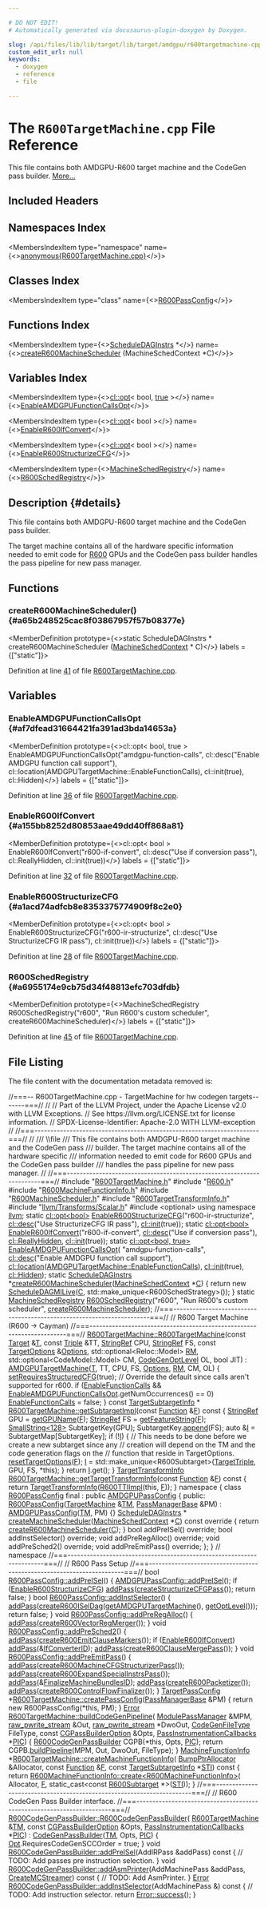 ```yaml
---

# DO NOT EDIT!
# Automatically generated via docusaurus-plugin-doxygen by Doxygen.

slug: /api/files/lib/lib/target/lib/target/amdgpu/r600targetmachine-cpp
custom_edit_url: null
keywords:
  - doxygen
  - reference
  - file

---
```





# The `R600TargetMachine.cpp` File Reference

<DoxygenPage pluginConfig={pluginConfig}>

This file contains both AMDGPU-R600 target machine and the CodeGen pass builder. <a href="#details">More...</a>

## Included Headers

<IncludesList>
<IncludesListItem
  filePath="R600TargetMachine.h"
  permalink="/docs/api/files/lib/lib/target/lib/target/amdgpu/r600targetmachine-h"
  isLocal="true" />
<IncludesListItem
  filePath="R600.h"
  permalink="/docs/api/files/lib/lib/target/lib/target/amdgpu/r600-h"
  isLocal="true" />
<IncludesListItem
  filePath="R600MachineFunctionInfo.h"
  permalink="/docs/api/files/lib/lib/target/lib/target/amdgpu/r600machinefunctioninfo-h"
  isLocal="true" />
<IncludesListItem
  filePath="R600MachineScheduler.h"
  permalink="/docs/api/files/lib/lib/target/lib/target/amdgpu/r600machinescheduler-h"
  isLocal="true" />
<IncludesListItem
  filePath="R600TargetTransformInfo.h"
  permalink="/docs/api/files/lib/lib/target/lib/target/amdgpu/r600targettransforminfo-h"
  isLocal="true" />
<IncludesListItem
  filePath="llvm/Transforms/Scalar.h"
  permalink="/docs/api/files/include/include/llvm/include/llvm/transforms/scalar-h"
  isLocal="true" />
<IncludesListItem
  filePath="optional"
  permalink=""
  isLocal="false" />
</IncludesList>

## Namespaces Index

<MembersIndex>

<MembersIndexItem
  type="namespace"
  name={<><a href="/docs/api/namespaces/anonymous-r600targetmachine-cpp-">anonymous&#123;R600TargetMachine.cpp&#125;</a></>}>
</MembersIndexItem>

</MembersIndex>

## Classes Index

<MembersIndex>

<MembersIndexItem
  type="class"
  name={<><a href="/docs/api/classes/anonymous-namespace-r600targetmachine-cpp-/r600passconfig">R600PassConfig</a></>}>
</MembersIndexItem>

</MembersIndex>

## Functions Index

<MembersIndex>

<MembersIndexItem
  type={<><a href="/docs/api/classes/llvm/scheduledaginstrs">ScheduleDAGInstrs</a> &#42;</>}
  name={<><a href="#a65b248525cac8f03867957f57b08377e">createR600MachineScheduler</a> (MachineSchedContext &#42;C)</>}>
</MembersIndexItem>

</MembersIndex>

## Variables Index

<MembersIndex>

<MembersIndexItem
  type={<><a href="/docs/api/classes/llvm/cl/opt">cl::opt</a>&lt; bool, <a href="/docs/api/files/lib/lib/analysis/basicaliasanalysis-cpp/#af6d5cafbdfc5313e65d990120021a3ec">true</a> &gt;</>}
  name={<><a href="#af7dfead31664421fa391ad3bda14653a">EnableAMDGPUFunctionCallsOpt</a></>}>
</MembersIndexItem>

<MembersIndexItem
  type={<><a href="/docs/api/classes/llvm/cl/opt">cl::opt</a>&lt; bool &gt;</>}
  name={<><a href="#a155bb8252d80853aae49dd40ff868a81">EnableR600IfConvert</a></>}>
</MembersIndexItem>

<MembersIndexItem
  type={<><a href="/docs/api/classes/llvm/cl/opt">cl::opt</a>&lt; bool &gt;</>}
  name={<><a href="#a1acd74adfcb8e8353375774909f8c2e0">EnableR600StructurizeCFG</a></>}>
</MembersIndexItem>

<MembersIndexItem
  type={<><a href="/docs/api/classes/llvm/machineschedregistry">MachineSchedRegistry</a></>}
  name={<><a href="#a6955174e9cb75d34f48813efc703dfdb">R600SchedRegistry</a></>}>
</MembersIndexItem>

</MembersIndex>

## Description {#details}

This file contains both AMDGPU-R600 target machine and the CodeGen pass builder.

The target machine contains all of the hardware specific information needed to emit code for <a href="/docs/api/namespaces/llvm/r600">R600</a> GPUs and the CodeGen pass builder handles the pass pipeline for new pass manager.

<SectionDefinition>

## Functions

### createR600MachineScheduler() {#a65b248525cac8f03867957f57b08377e}

<MemberDefinition
  prototype={<>static ScheduleDAGInstrs &#42; createR600MachineScheduler (<a href="/docs/api/structs/llvm/machineschedcontext">MachineSchedContext</a> &#42; C)</>}
  labels = {["static"]}>

Definition at line <a href="#l00041">41</a> of file <a href="/docs/api/files/lib/lib/target/lib/target/amdgpu/r600targetmachine-cpp">R600TargetMachine.cpp</a>.
</MemberDefinition>

</SectionDefinition>

<SectionDefinition>

## Variables

### EnableAMDGPUFunctionCallsOpt {#af7dfead31664421fa391ad3bda14653a}

<MemberDefinition
  prototype={<>cl::opt&lt; bool, true &gt; EnableAMDGPUFunctionCallsOpt(&quot;amdgpu-function-calls&quot;, cl::desc(&quot;Enable AMDGPU function call support&quot;), cl::location(AMDGPUTargetMachine::EnableFunctionCalls), cl::init(true), cl::Hidden)</>}
  labels = {["static"]}>

Definition at line <a href="#l00036">36</a> of file <a href="/docs/api/files/lib/lib/target/lib/target/amdgpu/r600targetmachine-cpp">R600TargetMachine.cpp</a>.
</MemberDefinition>

### EnableR600IfConvert {#a155bb8252d80853aae49dd40ff868a81}

<MemberDefinition
  prototype={<>cl::opt&lt; bool &gt; EnableR600IfConvert(&quot;r600-if-convert&quot;, cl::desc(&quot;Use if conversion pass&quot;), cl::ReallyHidden, cl::init(true))</>}
  labels = {["static"]}>

Definition at line <a href="#l00032">32</a> of file <a href="/docs/api/files/lib/lib/target/lib/target/amdgpu/r600targetmachine-cpp">R600TargetMachine.cpp</a>.
</MemberDefinition>

### EnableR600StructurizeCFG {#a1acd74adfcb8e8353375774909f8c2e0}

<MemberDefinition
  prototype={<>cl::opt&lt; bool &gt; EnableR600StructurizeCFG(&quot;r600-ir-structurize&quot;, cl::desc(&quot;Use StructurizeCFG IR pass&quot;), cl::init(true))</>}
  labels = {["static"]}>

Definition at line <a href="#l00028">28</a> of file <a href="/docs/api/files/lib/lib/target/lib/target/amdgpu/r600targetmachine-cpp">R600TargetMachine.cpp</a>.
</MemberDefinition>

### R600SchedRegistry {#a6955174e9cb75d34f48813efc703dfdb}

<MemberDefinition
  prototype={<>MachineSchedRegistry R600SchedRegistry(&quot;r600&quot;, &quot;Run R600&#39;s custom scheduler&quot;, createR600MachineScheduler)</>}
  labels = {["static"]}>

Definition at line <a href="#l00045">45</a> of file <a href="/docs/api/files/lib/lib/target/lib/target/amdgpu/r600targetmachine-cpp">R600TargetMachine.cpp</a>.
</MemberDefinition>

</SectionDefinition>

## File Listing

The file content with the documentation metadata removed is:

<ProgramListing>

<Link id="l00001" /><CodeLine lineNumber="1"><span class="doxyHighlightComment">//===-- R600TargetMachine.cpp - TargetMachine for hw codegen targets-------===//</span></CodeLine>
<Link id="l00002" /><CodeLine lineNumber="2"><span class="doxyHighlightComment">//</span></CodeLine>
<Link id="l00003" /><CodeLine lineNumber="3"><span class="doxyHighlightComment">// Part of the LLVM Project, under the Apache License v2.0 with LLVM Exceptions.</span></CodeLine>
<Link id="l00004" /><CodeLine lineNumber="4"><span class="doxyHighlightComment">// See https://llvm.org/LICENSE.txt for license information.</span></CodeLine>
<Link id="l00005" /><CodeLine lineNumber="5"><span class="doxyHighlightComment">// SPDX-License-Identifier: Apache-2.0 WITH LLVM-exception</span></CodeLine>
<Link id="l00006" /><CodeLine lineNumber="6"><span class="doxyHighlightComment">//</span></CodeLine>
<Link id="l00007" /><CodeLine lineNumber="7"><span class="doxyHighlightComment">//===----------------------------------------------------------------------===//</span></CodeLine>
<Link id="l00008" /><CodeLine lineNumber="8"><span class="doxyHighlightComment">//</span></CodeLine>
<Link id="l00009" /><CodeLine lineNumber="9"><span class="doxyHighlightComment">/// \\file</span></CodeLine>
<Link id="l00010" /><CodeLine lineNumber="10"><span class="doxyHighlightComment">/// This file contains both AMDGPU-R600 target machine and the CodeGen pass</span></CodeLine>
<Link id="l00011" /><CodeLine lineNumber="11"><span class="doxyHighlightComment">/// builder. The target machine contains all of the hardware specific</span></CodeLine>
<Link id="l00012" /><CodeLine lineNumber="12"><span class="doxyHighlightComment">/// information needed to emit code for R600 GPUs and the CodeGen pass builder</span></CodeLine>
<Link id="l00013" /><CodeLine lineNumber="13"><span class="doxyHighlightComment">/// handles the pass pipeline for new pass manager.</span></CodeLine>
<Link id="l00014" /><CodeLine lineNumber="14"><span class="doxyHighlightComment">//</span></CodeLine>
<Link id="l00015" /><CodeLine lineNumber="15"><span class="doxyHighlightComment">//===----------------------------------------------------------------------===//</span></CodeLine>
<Link id="l00016" /><CodeLine lineNumber="16"></CodeLine>
<Link id="l00017" /><CodeLine lineNumber="17"><span class="doxyHighlightPreprocessor">#include &quot;<a href="/docs/api/files/lib/lib/target/lib/target/amdgpu/r600targetmachine-h">R600TargetMachine.h</a>&quot;</span></CodeLine>
<Link id="l00018" /><CodeLine lineNumber="18"><span class="doxyHighlightPreprocessor">#include &quot;<a href="/docs/api/files/lib/lib/target/lib/target/amdgpu/r600-h">R600.h</a>&quot;</span></CodeLine>
<Link id="l00019" /><CodeLine lineNumber="19"><span class="doxyHighlightPreprocessor">#include &quot;<a href="/docs/api/files/lib/lib/target/lib/target/amdgpu/r600machinefunctioninfo-h">R600MachineFunctionInfo.h</a>&quot;</span></CodeLine>
<Link id="l00020" /><CodeLine lineNumber="20"><span class="doxyHighlightPreprocessor">#include &quot;<a href="/docs/api/files/lib/lib/target/lib/target/amdgpu/r600machinescheduler-h">R600MachineScheduler.h</a>&quot;</span></CodeLine>
<Link id="l00021" /><CodeLine lineNumber="21"><span class="doxyHighlightPreprocessor">#include &quot;<a href="/docs/api/files/lib/lib/target/lib/target/amdgpu/r600targettransforminfo-h">R600TargetTransformInfo.h</a>&quot;</span></CodeLine>
<Link id="l00022" /><CodeLine lineNumber="22"><span class="doxyHighlightPreprocessor">#include &quot;<a href="/docs/api/files/include/include/llvm/include/llvm/transforms/scalar-h">llvm/Transforms/Scalar.h</a>&quot;</span></CodeLine>
<Link id="l00023" /><CodeLine lineNumber="23"><span class="doxyHighlightPreprocessor">#include &lt;optional&gt;</span></CodeLine>
<Link id="l00024" /><CodeLine lineNumber="24"></CodeLine>
<Link id="l00025" /><CodeLine lineNumber="25"><span class="doxyHighlightKeyword">using namespace </span><span class="doxyHighlight"><a href="/docs/api/namespaces/llvm">llvm</a>;</span></CodeLine>
<Link id="l00026" /><CodeLine lineNumber="26"></CodeLine>
<Link id="l00027" /><CodeLine lineNumber="27"><span class="doxyHighlightKeyword">static</span><span class="doxyHighlight"> <a href="/docs/api/classes/llvm/cl/opt">cl::opt&lt;bool&gt;</a></span></CodeLine>
<Link id="l00028" /><CodeLine lineNumber="28" lineLink="#a1acd74adfcb8e8353375774909f8c2e0"><span class="doxyHighlight">    <a href="#a1acd74adfcb8e8353375774909f8c2e0">EnableR600StructurizeCFG</a>(</span><span class="doxyHighlightStringLiteral">&quot;r600-ir-structurize&quot;</span><span class="doxyHighlight">,</span></CodeLine>
<Link id="l00029" /><CodeLine lineNumber="29"><span class="doxyHighlight">                             <a href="/docs/api/structs/llvm/cl/desc">cl::desc</a>(</span><span class="doxyHighlightStringLiteral">&quot;Use StructurizeCFG IR pass&quot;</span><span class="doxyHighlight">),</span></CodeLine>
<Link id="l00030" /><CodeLine lineNumber="30"><span class="doxyHighlight">                             <a href="/docs/api/namespaces/llvm/cl/#ac12e6a8f3a1b511f0dee2ed6de0ae806">cl::init</a>(</span><span class="doxyHighlightKeyword">true</span><span class="doxyHighlight">));</span></CodeLine>
<Link id="l00031" /><CodeLine lineNumber="31"></CodeLine>
<Link id="l00032" /><CodeLine lineNumber="32" lineLink="#a155bb8252d80853aae49dd40ff868a81"><span class="doxyHighlightKeyword">static</span><span class="doxyHighlight"> <a href="/docs/api/classes/llvm/cl/opt">cl::opt&lt;bool&gt;</a> <a href="#a155bb8252d80853aae49dd40ff868a81">EnableR600IfConvert</a>(</span><span class="doxyHighlightStringLiteral">&quot;r600-if-convert&quot;</span><span class="doxyHighlight">,</span></CodeLine>
<Link id="l00033" /><CodeLine lineNumber="33"><span class="doxyHighlight">                                         <a href="/docs/api/structs/llvm/cl/desc">cl::desc</a>(</span><span class="doxyHighlightStringLiteral">&quot;Use if conversion pass&quot;</span><span class="doxyHighlight">),</span></CodeLine>
<Link id="l00034" /><CodeLine lineNumber="34"><span class="doxyHighlight">                                         <a href="/docs/api/namespaces/llvm/cl/#a68075925a54790e71ca790e1d4f21a40ab81f279502bb9ca74e6629cfb62844be">cl::ReallyHidden</a>, <a href="/docs/api/namespaces/llvm/cl/#ac12e6a8f3a1b511f0dee2ed6de0ae806">cl::init</a>(</span><span class="doxyHighlightKeyword">true</span><span class="doxyHighlight">));</span></CodeLine>
<Link id="l00035" /><CodeLine lineNumber="35"></CodeLine>
<Link id="l00036" /><CodeLine lineNumber="36" lineLink="#af7dfead31664421fa391ad3bda14653a"><span class="doxyHighlightKeyword">static</span><span class="doxyHighlight"> <a href="/docs/api/classes/llvm/cl/opt">cl::opt&lt;bool, true&gt;</a> <a href="#af7dfead31664421fa391ad3bda14653a">EnableAMDGPUFunctionCallsOpt</a>(</span></CodeLine>
<Link id="l00037" /><CodeLine lineNumber="37"><span class="doxyHighlight">    </span><span class="doxyHighlightStringLiteral">&quot;amdgpu-function-calls&quot;</span><span class="doxyHighlight">, <a href="/docs/api/structs/llvm/cl/desc">cl::desc</a>(</span><span class="doxyHighlightStringLiteral">&quot;Enable AMDGPU function call support&quot;</span><span class="doxyHighlight">),</span></CodeLine>
<Link id="l00038" /><CodeLine lineNumber="38"><span class="doxyHighlight">    <a href="/docs/api/namespaces/llvm/cl/#ad4de522646a65d987250e3aba9c55931">cl::location</a>(<a href="/docs/api/classes/llvm/amdgputargetmachine/#a565e1e39cf9c58f36657ea28fa69f23b">AMDGPUTargetMachine::EnableFunctionCalls</a>), <a href="/docs/api/namespaces/llvm/cl/#ac12e6a8f3a1b511f0dee2ed6de0ae806">cl::init</a>(</span><span class="doxyHighlightKeyword">true</span><span class="doxyHighlight">),</span></CodeLine>
<Link id="l00039" /><CodeLine lineNumber="39"><span class="doxyHighlight">    <a href="/docs/api/namespaces/llvm/cl/#a68075925a54790e71ca790e1d4f21a40a263ac008d8d31f13ce460395fc4cf7e6">cl::Hidden</a>);</span></CodeLine>
<Link id="l00040" /><CodeLine lineNumber="40"></CodeLine>
<Link id="l00041" /><CodeLine lineNumber="41" lineLink="#a65b248525cac8f03867957f57b08377e"><span class="doxyHighlightKeyword">static</span><span class="doxyHighlight"> <a href="/docs/api/classes/llvm/scheduledaginstrs">ScheduleDAGInstrs</a> &#42;<a href="#a65b248525cac8f03867957f57b08377e">createR600MachineScheduler</a>(<a href="/docs/api/structs/llvm/machineschedcontext">MachineSchedContext</a> &#42;<a href="/docs/api/namespaces/llvm/callingconv/#ac6aa1387c4375260e2468eb5a77fdb4cafd841a49aec1539bc88abc8ff9e170fb">C</a>) &#123;</span></CodeLine>
<Link id="l00042" /><CodeLine lineNumber="42"><span class="doxyHighlight">  </span><span class="doxyHighlightKeywordFlow">return</span><span class="doxyHighlight"> </span><span class="doxyHighlightKeyword">new</span><span class="doxyHighlight"> <a href="/docs/api/classes/llvm/scheduledagmilive">ScheduleDAGMILive</a>(<a href="/docs/api/namespaces/llvm/callingconv/#ac6aa1387c4375260e2468eb5a77fdb4cafd841a49aec1539bc88abc8ff9e170fb">C</a>, std::make&#95;unique&lt;R600SchedStrategy&gt;());</span></CodeLine>
<Link id="l00043" /><CodeLine lineNumber="43"><span class="doxyHighlight">&#125;</span></CodeLine>
<Link id="l00044" /><CodeLine lineNumber="44"></CodeLine>
<Link id="l00045" /><CodeLine lineNumber="45" lineLink="#a6955174e9cb75d34f48813efc703dfdb"><span class="doxyHighlightKeyword">static</span><span class="doxyHighlight"> <a href="/docs/api/classes/llvm/machineschedregistry">MachineSchedRegistry</a> <a href="#a6955174e9cb75d34f48813efc703dfdb">R600SchedRegistry</a>(</span><span class="doxyHighlightStringLiteral">&quot;r600&quot;</span><span class="doxyHighlight">,</span></CodeLine>
<Link id="l00046" /><CodeLine lineNumber="46"><span class="doxyHighlight">                                              </span><span class="doxyHighlightStringLiteral">&quot;Run R600&#39;s custom scheduler&quot;</span><span class="doxyHighlight">,</span></CodeLine>
<Link id="l00047" /><CodeLine lineNumber="47"><span class="doxyHighlight">                                              <a href="#a65b248525cac8f03867957f57b08377e">createR600MachineScheduler</a>);</span></CodeLine>
<Link id="l00048" /><CodeLine lineNumber="48"></CodeLine>
<Link id="l00049" /><CodeLine lineNumber="49"><span class="doxyHighlightComment">//===----------------------------------------------------------------------===//</span></CodeLine>
<Link id="l00050" /><CodeLine lineNumber="50"><span class="doxyHighlightComment">// R600 Target Machine (R600 -&gt; Cayman)</span></CodeLine>
<Link id="l00051" /><CodeLine lineNumber="51"><span class="doxyHighlightComment">//===----------------------------------------------------------------------===//</span></CodeLine>
<Link id="l00052" /><CodeLine lineNumber="52"></CodeLine>
<Link id="l00053" /><CodeLine lineNumber="53" lineLink="/docs/api/classes/llvm/r600targetmachine/#a134b54c06f992d6e8cea8ac98f8d2be8"><span class="doxyHighlight"><a href="/docs/api/classes/llvm/r600targetmachine/#a134b54c06f992d6e8cea8ac98f8d2be8">R600TargetMachine::R600TargetMachine</a>(</span><span class="doxyHighlightKeyword">const</span><span class="doxyHighlight"> <a href="/docs/api/classes/llvm/target">Target</a> &amp;<a href="/docs/api/files/lib/lib/target/lib/target/mips/mips16isellowering-cpp/#a0acb682b8260ab1c60b918599864e2e5">T</a>, </span><span class="doxyHighlightKeyword">const</span><span class="doxyHighlight"> <a href="/docs/api/classes/llvm/triple">Triple</a> &amp;TT,</span></CodeLine>
<Link id="l00054" /><CodeLine lineNumber="54"><span class="doxyHighlight">                                     <a href="/docs/api/classes/llvm/stringref">StringRef</a> CPU, <a href="/docs/api/classes/llvm/stringref">StringRef</a> FS,</span></CodeLine>
<Link id="l00055" /><CodeLine lineNumber="55"><span class="doxyHighlight">                                     </span><span class="doxyHighlightKeyword">const</span><span class="doxyHighlight"> <a href="/docs/api/classes/llvm/targetoptions">TargetOptions</a> &amp;<a href="/docs/api/classes/llvm/targetmachine/#ab1fb67187fc37e569cc5171cbebba873">Options</a>,</span></CodeLine>
<Link id="l00056" /><CodeLine lineNumber="56"><span class="doxyHighlight">                                     std::optional&lt;Reloc::Model&gt; <a href="/docs/api/classes/llvm/targetmachine/#a588867fa922c392886b07e0ad42038b4">RM</a>,</span></CodeLine>
<Link id="l00057" /><CodeLine lineNumber="57"><span class="doxyHighlight">                                     std::optional&lt;CodeModel::Model&gt; CM,</span></CodeLine>
<Link id="l00058" /><CodeLine lineNumber="58"><span class="doxyHighlight">                                     <a href="/docs/api/namespaces/llvm/#a8ec1bf8d7b792ca9fac56f8514db18d2">CodeGenOptLevel</a> OL, </span><span class="doxyHighlightKeywordType">bool</span><span class="doxyHighlight"> JIT)</span></CodeLine>
<Link id="l00059" /><CodeLine lineNumber="59"><span class="doxyHighlight">    : <a href="/docs/api/classes/llvm/amdgputargetmachine/#a5d81421a7c6e65b440e6a2deff9beaa6">AMDGPUTargetMachine</a>(<a href="/docs/api/files/lib/lib/target/lib/target/mips/mips16isellowering-cpp/#a0acb682b8260ab1c60b918599864e2e5">T</a>, TT, CPU, FS, <a href="/docs/api/classes/llvm/targetmachine/#ab1fb67187fc37e569cc5171cbebba873">Options</a>, <a href="/docs/api/classes/llvm/targetmachine/#a588867fa922c392886b07e0ad42038b4">RM</a>, CM, OL) &#123;</span></CodeLine>
<Link id="l00060" /><CodeLine lineNumber="60"><span class="doxyHighlight">  <a href="/docs/api/classes/llvm/targetmachine/#aab914199574166419ae7e055ce1f43a0">setRequiresStructuredCFG</a>(</span><span class="doxyHighlightKeyword">true</span><span class="doxyHighlight">);</span></CodeLine>
<Link id="l00061" /><CodeLine lineNumber="61"></CodeLine>
<Link id="l00062" /><CodeLine lineNumber="62"><span class="doxyHighlight">  </span><span class="doxyHighlightComment">// Override the default since calls aren&#39;t supported for r600.</span></CodeLine>
<Link id="l00063" /><CodeLine lineNumber="63"><span class="doxyHighlight">  </span><span class="doxyHighlightKeywordFlow">if</span><span class="doxyHighlight"> (<a href="/docs/api/classes/llvm/amdgputargetmachine/#a565e1e39cf9c58f36657ea28fa69f23b">EnableFunctionCalls</a> &amp;&amp;</span></CodeLine>
<Link id="l00064" /><CodeLine lineNumber="64"><span class="doxyHighlight">      <a href="#af7dfead31664421fa391ad3bda14653a">EnableAMDGPUFunctionCallsOpt</a>.getNumOccurrences() == 0)</span></CodeLine>
<Link id="l00065" /><CodeLine lineNumber="65"><span class="doxyHighlight">    <a href="/docs/api/classes/llvm/amdgputargetmachine/#a565e1e39cf9c58f36657ea28fa69f23b">EnableFunctionCalls</a> = </span><span class="doxyHighlightKeyword">false</span><span class="doxyHighlight">;</span></CodeLine>
<Link id="l00066" /><CodeLine lineNumber="66"><span class="doxyHighlight">&#125;</span></CodeLine>
<Link id="l00067" /><CodeLine lineNumber="67"></CodeLine>
<Link id="l00068" /><CodeLine lineNumber="68"><span class="doxyHighlightKeyword">const</span><span class="doxyHighlight"> <a href="/docs/api/classes/llvm/targetsubtargetinfo">TargetSubtargetInfo</a> &#42;</span></CodeLine>
<Link id="l00069" /><CodeLine lineNumber="69" lineLink="/docs/api/classes/llvm/r600targetmachine/#a42f92645ffc7ba5f2dac57ec1caf08a5"><span class="doxyHighlight"><a href="/docs/api/classes/llvm/amdgputargetmachine/#a24c08a7cd70dff2c44a3804c55186a6f">R600TargetMachine::getSubtargetImpl</a>(</span><span class="doxyHighlightKeyword">const</span><span class="doxyHighlight"> <a href="/docs/api/classes/llvm/function">Function</a> &amp;<a href="/docs/api/files/lib/lib/support/md5-cpp/#a96d73bbd7af15cb1fc38c3f4a3bd82e9">F</a>)</span><span class="doxyHighlightKeyword"> const </span><span class="doxyHighlight">&#123;</span></CodeLine>
<Link id="l00070" /><CodeLine lineNumber="70"><span class="doxyHighlight">  <a href="/docs/api/classes/llvm/stringref">StringRef</a> GPU = <a href="/docs/api/classes/llvm/amdgputargetmachine/#ac7c7ab2466ba18c193faea8966362085">getGPUName</a>(<a href="/docs/api/files/lib/lib/support/md5-cpp/#a96d73bbd7af15cb1fc38c3f4a3bd82e9">F</a>);</span></CodeLine>
<Link id="l00071" /><CodeLine lineNumber="71"><span class="doxyHighlight">  <a href="/docs/api/classes/llvm/stringref">StringRef</a> FS = <a href="/docs/api/classes/llvm/amdgputargetmachine/#a388dd65231ec660233341f507f02f91d">getFeatureString</a>(<a href="/docs/api/files/lib/lib/support/md5-cpp/#a96d73bbd7af15cb1fc38c3f4a3bd82e9">F</a>);</span></CodeLine>
<Link id="l00072" /><CodeLine lineNumber="72"></CodeLine>
<Link id="l00073" /><CodeLine lineNumber="73"><span class="doxyHighlight">  <a href="/docs/api/classes/llvm/smallstring">SmallString&lt;128&gt;</a> SubtargetKey(GPU);</span></CodeLine>
<Link id="l00074" /><CodeLine lineNumber="74"><span class="doxyHighlight">  SubtargetKey.<a href="/docs/api/classes/llvm/smallstring/#ac22cf1a1c08b7ccaefc51508536312a4">append</a>(FS);</span></CodeLine>
<Link id="l00075" /><CodeLine lineNumber="75"></CodeLine>
<Link id="l00076" /><CodeLine lineNumber="76"><span class="doxyHighlight">  </span><span class="doxyHighlightKeyword">auto</span><span class="doxyHighlight"> &amp;<a href="/docs/api/files/lib/lib/support/md5-cpp/#ac0eafdc9ee161b71e7af98af736952fd">I</a> = SubtargetMap&#91;SubtargetKey&#93;;</span></CodeLine>
<Link id="l00077" /><CodeLine lineNumber="77"><span class="doxyHighlight">  </span><span class="doxyHighlightKeywordFlow">if</span><span class="doxyHighlight"> (!<a href="/docs/api/files/lib/lib/support/md5-cpp/#ac0eafdc9ee161b71e7af98af736952fd">I</a>) &#123;</span></CodeLine>
<Link id="l00078" /><CodeLine lineNumber="78"><span class="doxyHighlight">    </span><span class="doxyHighlightComment">// This needs to be done before we create a new subtarget since any</span></CodeLine>
<Link id="l00079" /><CodeLine lineNumber="79"><span class="doxyHighlight">    </span><span class="doxyHighlightComment">// creation will depend on the TM and the code generation flags on the</span></CodeLine>
<Link id="l00080" /><CodeLine lineNumber="80"><span class="doxyHighlight">    </span><span class="doxyHighlightComment">// function that reside in TargetOptions.</span></CodeLine>
<Link id="l00081" /><CodeLine lineNumber="81"><span class="doxyHighlight">    <a href="/docs/api/classes/llvm/targetmachine/#af0a50afebb9bed07d36be2bac4c6f729">resetTargetOptions</a>(<a href="/docs/api/files/lib/lib/support/md5-cpp/#a96d73bbd7af15cb1fc38c3f4a3bd82e9">F</a>);</span></CodeLine>
<Link id="l00082" /><CodeLine lineNumber="82"><span class="doxyHighlight">    <a href="/docs/api/files/lib/lib/support/md5-cpp/#ac0eafdc9ee161b71e7af98af736952fd">I</a> = std::make&#95;unique&lt;R600Subtarget&gt;(<a href="/docs/api/classes/llvm/targetmachine/#a05856d96e88224279af8b29edfd1c9ad">TargetTriple</a>, GPU, FS, &#42;</span><span class="doxyHighlightKeyword">this</span><span class="doxyHighlight">);</span></CodeLine>
<Link id="l00083" /><CodeLine lineNumber="83"><span class="doxyHighlight">  &#125;</span></CodeLine>
<Link id="l00084" /><CodeLine lineNumber="84"></CodeLine>
<Link id="l00085" /><CodeLine lineNumber="85"><span class="doxyHighlight">  </span><span class="doxyHighlightKeywordFlow">return</span><span class="doxyHighlight"> <a href="/docs/api/files/lib/lib/support/md5-cpp/#ac0eafdc9ee161b71e7af98af736952fd">I</a>.get();</span></CodeLine>
<Link id="l00086" /><CodeLine lineNumber="86"><span class="doxyHighlight">&#125;</span></CodeLine>
<Link id="l00087" /><CodeLine lineNumber="87"></CodeLine>
<Link id="l00088" /><CodeLine lineNumber="88"><span class="doxyHighlight"><a href="/docs/api/classes/llvm/targettransforminfo">TargetTransformInfo</a></span></CodeLine>
<Link id="l00089" /><CodeLine lineNumber="89" lineLink="/docs/api/classes/llvm/r600targetmachine/#aff7b8c3dc4dd444d02fcba493124571c"><span class="doxyHighlight"><a href="/docs/api/classes/llvm/r600targetmachine/#aff7b8c3dc4dd444d02fcba493124571c">R600TargetMachine::getTargetTransformInfo</a>(</span><span class="doxyHighlightKeyword">const</span><span class="doxyHighlight"> <a href="/docs/api/classes/llvm/function">Function</a> &amp;<a href="/docs/api/files/lib/lib/support/md5-cpp/#a96d73bbd7af15cb1fc38c3f4a3bd82e9">F</a>)</span><span class="doxyHighlightKeyword"> const </span><span class="doxyHighlight">&#123;</span></CodeLine>
<Link id="l00090" /><CodeLine lineNumber="90"><span class="doxyHighlight">  </span><span class="doxyHighlightKeywordFlow">return</span><span class="doxyHighlight"> <a href="/docs/api/classes/llvm/targettransforminfo">TargetTransformInfo</a>(<a href="/docs/api/classes/llvm/r600ttiimpl">R600TTIImpl</a>(</span><span class="doxyHighlightKeyword">this</span><span class="doxyHighlight">, <a href="/docs/api/files/lib/lib/support/md5-cpp/#a96d73bbd7af15cb1fc38c3f4a3bd82e9">F</a>));</span></CodeLine>
<Link id="l00091" /><CodeLine lineNumber="91"><span class="doxyHighlight">&#125;</span></CodeLine>
<Link id="l00092" /><CodeLine lineNumber="92"></CodeLine>
<Link id="l00093" /><CodeLine lineNumber="93" lineLink="/docs/api/namespaces/anonymous-r600targetmachine-cpp-"><span class="doxyHighlightKeyword">namespace </span><span class="doxyHighlight">&#123;</span></CodeLine>
<Link id="l00094" /><CodeLine lineNumber="94" lineLink="/docs/api/classes/anonymous-namespace-r600targetmachine-cpp-/r600passconfig"><span class="doxyHighlightKeyword">class </span><span class="doxyHighlight"><a href="/docs/api/classes/anonymous-namespace-r600targetmachine-cpp-/r600passconfig/#ad44ef6a401c51e3887aaa689899a85cc">R600PassConfig</a> final : </span><span class="doxyHighlightKeyword">public</span><span class="doxyHighlight"> <a href="/docs/api/classes/llvm/amdgpupassconfig/#a79305ba9935a6139ad667945f665d6ea">AMDGPUPassConfig</a> &#123;</span></CodeLine>
<Link id="l00095" /><CodeLine lineNumber="95"><span class="doxyHighlightKeyword">public</span><span class="doxyHighlight">:</span></CodeLine>
<Link id="l00096" /><CodeLine lineNumber="96" lineLink="/docs/api/classes/anonymous-namespace-r600targetmachine-cpp-/r600passconfig/#ad44ef6a401c51e3887aaa689899a85cc"><span class="doxyHighlight">  <a href="/docs/api/classes/anonymous-namespace-r600targetmachine-cpp-/r600passconfig/#ad44ef6a401c51e3887aaa689899a85cc">R600PassConfig</a>(<a href="/docs/api/classes/llvm/targetmachine">TargetMachine</a> &amp;<a href="/docs/api/classes/llvm/targetpassconfig/#a0e43f614336b22347dfdb6f20ea792df">TM</a>, <a href="/docs/api/classes/llvm/legacy/passmanagerbase">PassManagerBase</a> &amp;PM)</span></CodeLine>
<Link id="l00097" /><CodeLine lineNumber="97"><span class="doxyHighlight">      : <a href="/docs/api/classes/llvm/amdgpupassconfig/#a79305ba9935a6139ad667945f665d6ea">AMDGPUPassConfig</a>(<a href="/docs/api/classes/llvm/targetpassconfig/#a0e43f614336b22347dfdb6f20ea792df">TM</a>, PM) &#123;&#125;</span></CodeLine>
<Link id="l00098" /><CodeLine lineNumber="98"></CodeLine>
<Link id="l00099" /><CodeLine lineNumber="99"><span class="doxyHighlight">  <a href="/docs/api/classes/llvm/scheduledaginstrs">ScheduleDAGInstrs</a> &#42;</span></CodeLine>
<Link id="l00100" /><CodeLine lineNumber="100" lineLink="/docs/api/classes/anonymous-namespace-r600targetmachine-cpp-/r600passconfig/#a0a31ec1b5f486c6787279a78d2cfc4be"><span class="doxyHighlight">  <a href="/docs/api/classes/anonymous-namespace-r600targetmachine-cpp-/r600passconfig/#a0a31ec1b5f486c6787279a78d2cfc4be">createMachineScheduler</a>(<a href="/docs/api/structs/llvm/machineschedcontext">MachineSchedContext</a> &#42;<a href="/docs/api/namespaces/llvm/callingconv/#ac6aa1387c4375260e2468eb5a77fdb4cafd841a49aec1539bc88abc8ff9e170fb">C</a>)</span><span class="doxyHighlightKeyword"> const override </span><span class="doxyHighlight">&#123;</span></CodeLine>
<Link id="l00101" /><CodeLine lineNumber="101"><span class="doxyHighlight">    </span><span class="doxyHighlightKeywordFlow">return</span><span class="doxyHighlight"> <a href="#a65b248525cac8f03867957f57b08377e">createR600MachineScheduler</a>(<a href="/docs/api/namespaces/llvm/callingconv/#ac6aa1387c4375260e2468eb5a77fdb4cafd841a49aec1539bc88abc8ff9e170fb">C</a>);</span></CodeLine>
<Link id="l00102" /><CodeLine lineNumber="102"><span class="doxyHighlight">  &#125;</span></CodeLine>
<Link id="l00103" /><CodeLine lineNumber="103"></CodeLine>
<Link id="l00104" /><CodeLine lineNumber="104"><span class="doxyHighlight">  </span><span class="doxyHighlightKeywordType">bool</span><span class="doxyHighlight"> addPreISel() </span><span class="doxyHighlightKeyword">override</span><span class="doxyHighlight">;</span></CodeLine>
<Link id="l00105" /><CodeLine lineNumber="105"><span class="doxyHighlight">  </span><span class="doxyHighlightKeywordType">bool</span><span class="doxyHighlight"> addInstSelector() </span><span class="doxyHighlightKeyword">override</span><span class="doxyHighlight">;</span></CodeLine>
<Link id="l00106" /><CodeLine lineNumber="106"><span class="doxyHighlight">  </span><span class="doxyHighlightKeywordType">void</span><span class="doxyHighlight"> addPreRegAlloc() </span><span class="doxyHighlightKeyword">override</span><span class="doxyHighlight">;</span></CodeLine>
<Link id="l00107" /><CodeLine lineNumber="107"><span class="doxyHighlight">  </span><span class="doxyHighlightKeywordType">void</span><span class="doxyHighlight"> addPreSched2() </span><span class="doxyHighlightKeyword">override</span><span class="doxyHighlight">;</span></CodeLine>
<Link id="l00108" /><CodeLine lineNumber="108"><span class="doxyHighlight">  </span><span class="doxyHighlightKeywordType">void</span><span class="doxyHighlight"> addPreEmitPass() </span><span class="doxyHighlightKeyword">override</span><span class="doxyHighlight">;</span></CodeLine>
<Link id="l00109" /><CodeLine lineNumber="109"><span class="doxyHighlight">&#125;;</span></CodeLine>
<Link id="l00110" /><CodeLine lineNumber="110"><span class="doxyHighlight">&#125; </span><span class="doxyHighlightComment">// namespace</span></CodeLine>
<Link id="l00111" /><CodeLine lineNumber="111"></CodeLine>
<Link id="l00112" /><CodeLine lineNumber="112"><span class="doxyHighlightComment">//===----------------------------------------------------------------------===//</span></CodeLine>
<Link id="l00113" /><CodeLine lineNumber="113"><span class="doxyHighlightComment">// R600 Pass Setup</span></CodeLine>
<Link id="l00114" /><CodeLine lineNumber="114"><span class="doxyHighlightComment">//===----------------------------------------------------------------------===//</span></CodeLine>
<Link id="l00115" /><CodeLine lineNumber="115"></CodeLine>
<Link id="l00116" /><CodeLine lineNumber="116" lineLink="/docs/api/classes/anonymous-namespace-r600targetmachine-cpp-/r600passconfig/#acab6a8ddc61e46277bc9eb85b2cc9d7d"><span class="doxyHighlightKeywordType">bool</span><span class="doxyHighlight"> <a href="/docs/api/classes/anonymous-namespace-r600targetmachine-cpp-/r600passconfig/#acab6a8ddc61e46277bc9eb85b2cc9d7d">R600PassConfig::addPreISel</a>() &#123;</span></CodeLine>
<Link id="l00117" /><CodeLine lineNumber="117"><span class="doxyHighlight">  <a href="/docs/api/classes/llvm/amdgpupassconfig/#a32809e50f5ee8ee63d2ea8e20c0db9aa">AMDGPUPassConfig::addPreISel</a>();</span></CodeLine>
<Link id="l00118" /><CodeLine lineNumber="118"></CodeLine>
<Link id="l00119" /><CodeLine lineNumber="119"><span class="doxyHighlight">  </span><span class="doxyHighlightKeywordFlow">if</span><span class="doxyHighlight"> (<a href="#a1acd74adfcb8e8353375774909f8c2e0">EnableR600StructurizeCFG</a>)</span></CodeLine>
<Link id="l00120" /><CodeLine lineNumber="120"><span class="doxyHighlight">    <a href="/docs/api/classes/llvm/targetpassconfig/#ab2ca200281996a1a8bc064d21d4aa238">addPass</a>(<a href="/docs/api/namespaces/llvm/#a4fb815c8f9920e07c3ab6bfc0e144658">createStructurizeCFGPass</a>());</span></CodeLine>
<Link id="l00121" /><CodeLine lineNumber="121"><span class="doxyHighlight">  </span><span class="doxyHighlightKeywordFlow">return</span><span class="doxyHighlight"> </span><span class="doxyHighlightKeyword">false</span><span class="doxyHighlight">;</span></CodeLine>
<Link id="l00122" /><CodeLine lineNumber="122"><span class="doxyHighlight">&#125;</span></CodeLine>
<Link id="l00123" /><CodeLine lineNumber="123"></CodeLine>
<Link id="l00124" /><CodeLine lineNumber="124" lineLink="/docs/api/classes/anonymous-namespace-r600targetmachine-cpp-/r600passconfig/#a0aac30bcdbc669ba554c435915c8ad52"><span class="doxyHighlightKeywordType">bool</span><span class="doxyHighlight"> <a href="/docs/api/classes/anonymous-namespace-r600targetmachine-cpp-/r600passconfig/#a0aac30bcdbc669ba554c435915c8ad52">R600PassConfig::addInstSelector</a>() &#123;</span></CodeLine>
<Link id="l00125" /><CodeLine lineNumber="125"><span class="doxyHighlight">  <a href="/docs/api/classes/llvm/targetpassconfig/#ab2ca200281996a1a8bc064d21d4aa238">addPass</a>(<a href="/docs/api/namespaces/llvm/#ab06620de135134c7e894a53ea32c9206">createR600ISelDag</a>(<a href="/docs/api/classes/llvm/amdgpupassconfig/#a01925ea9dc3f5339a6d96badbbd494b9">getAMDGPUTargetMachine</a>(), <a href="/docs/api/classes/llvm/targetpassconfig/#a4c36a5c58e6e55c962d2d9bed0bb3ba7">getOptLevel</a>()));</span></CodeLine>
<Link id="l00126" /><CodeLine lineNumber="126"><span class="doxyHighlight">  </span><span class="doxyHighlightKeywordFlow">return</span><span class="doxyHighlight"> </span><span class="doxyHighlightKeyword">false</span><span class="doxyHighlight">;</span></CodeLine>
<Link id="l00127" /><CodeLine lineNumber="127"><span class="doxyHighlight">&#125;</span></CodeLine>
<Link id="l00128" /><CodeLine lineNumber="128"></CodeLine>
<Link id="l00129" /><CodeLine lineNumber="129" lineLink="/docs/api/classes/anonymous-namespace-r600targetmachine-cpp-/r600passconfig/#aaa16b953b2c9432f01ab414b1d0e29d9"><span class="doxyHighlightKeywordType">void</span><span class="doxyHighlight"> <a href="/docs/api/classes/anonymous-namespace-r600targetmachine-cpp-/r600passconfig/#aaa16b953b2c9432f01ab414b1d0e29d9">R600PassConfig::addPreRegAlloc</a>() &#123; <a href="/docs/api/classes/llvm/targetpassconfig/#ab2ca200281996a1a8bc064d21d4aa238">addPass</a>(<a href="/docs/api/namespaces/llvm/#ac818c13a73fe24a22cffc26e592da8d2">createR600VectorRegMerger</a>()); &#125;</span></CodeLine>
<Link id="l00130" /><CodeLine lineNumber="130"></CodeLine>
<Link id="l00131" /><CodeLine lineNumber="131" lineLink="/docs/api/classes/anonymous-namespace-r600targetmachine-cpp-/r600passconfig/#a08b11a2b3dfa054c54c0a95d520dae3a"><span class="doxyHighlightKeywordType">void</span><span class="doxyHighlight"> <a href="/docs/api/classes/anonymous-namespace-r600targetmachine-cpp-/r600passconfig/#a08b11a2b3dfa054c54c0a95d520dae3a">R600PassConfig::addPreSched2</a>() &#123;</span></CodeLine>
<Link id="l00132" /><CodeLine lineNumber="132"><span class="doxyHighlight">  <a href="/docs/api/classes/llvm/targetpassconfig/#ab2ca200281996a1a8bc064d21d4aa238">addPass</a>(<a href="/docs/api/namespaces/llvm/#a87824ad2b10d68838f08a950bc7267e7">createR600EmitClauseMarkers</a>());</span></CodeLine>
<Link id="l00133" /><CodeLine lineNumber="133"><span class="doxyHighlight">  </span><span class="doxyHighlightKeywordFlow">if</span><span class="doxyHighlight"> (<a href="#a155bb8252d80853aae49dd40ff868a81">EnableR600IfConvert</a>)</span></CodeLine>
<Link id="l00134" /><CodeLine lineNumber="134"><span class="doxyHighlight">    <a href="/docs/api/classes/llvm/targetpassconfig/#ab2ca200281996a1a8bc064d21d4aa238">addPass</a>(&amp;<a href="/docs/api/namespaces/llvm/#ad6820b1346e9140b1b40af95c5ec190a">IfConverterID</a>);</span></CodeLine>
<Link id="l00135" /><CodeLine lineNumber="135"><span class="doxyHighlight">  <a href="/docs/api/classes/llvm/targetpassconfig/#ab2ca200281996a1a8bc064d21d4aa238">addPass</a>(<a href="/docs/api/namespaces/llvm/#ac4281d373e84da98f246f2b014e472cb">createR600ClauseMergePass</a>());</span></CodeLine>
<Link id="l00136" /><CodeLine lineNumber="136"><span class="doxyHighlight">&#125;</span></CodeLine>
<Link id="l00137" /><CodeLine lineNumber="137"></CodeLine>
<Link id="l00138" /><CodeLine lineNumber="138" lineLink="/docs/api/classes/anonymous-namespace-r600targetmachine-cpp-/r600passconfig/#a1211719d9c58b8de273dfa79359b1141"><span class="doxyHighlightKeywordType">void</span><span class="doxyHighlight"> <a href="/docs/api/classes/anonymous-namespace-r600targetmachine-cpp-/r600passconfig/#a1211719d9c58b8de273dfa79359b1141">R600PassConfig::addPreEmitPass</a>() &#123;</span></CodeLine>
<Link id="l00139" /><CodeLine lineNumber="139"><span class="doxyHighlight">  <a href="/docs/api/classes/llvm/targetpassconfig/#ab2ca200281996a1a8bc064d21d4aa238">addPass</a>(<a href="/docs/api/namespaces/llvm/#aebe3e6ec9d51261e6cc4f8dafdfae01c">createR600MachineCFGStructurizerPass</a>());</span></CodeLine>
<Link id="l00140" /><CodeLine lineNumber="140"><span class="doxyHighlight">  <a href="/docs/api/classes/llvm/targetpassconfig/#ab2ca200281996a1a8bc064d21d4aa238">addPass</a>(<a href="/docs/api/namespaces/llvm/#a23bb818ded9cfbc558c2f05c7341c421">createR600ExpandSpecialInstrsPass</a>());</span></CodeLine>
<Link id="l00141" /><CodeLine lineNumber="141"><span class="doxyHighlight">  <a href="/docs/api/classes/llvm/targetpassconfig/#ab2ca200281996a1a8bc064d21d4aa238">addPass</a>(&amp;<a href="/docs/api/namespaces/llvm/#a071ff8ea6e5d2ac3da0ae4197985320c">FinalizeMachineBundlesID</a>);</span></CodeLine>
<Link id="l00142" /><CodeLine lineNumber="142"><span class="doxyHighlight">  <a href="/docs/api/classes/llvm/targetpassconfig/#ab2ca200281996a1a8bc064d21d4aa238">addPass</a>(<a href="/docs/api/namespaces/llvm/#a64ab0c5e2b720527f555d2ae67a8b2f2">createR600Packetizer</a>());</span></CodeLine>
<Link id="l00143" /><CodeLine lineNumber="143"><span class="doxyHighlight">  <a href="/docs/api/classes/llvm/targetpassconfig/#ab2ca200281996a1a8bc064d21d4aa238">addPass</a>(<a href="/docs/api/namespaces/llvm/#abc2ce5a41f345524750d286c4284f9cf">createR600ControlFlowFinalizer</a>());</span></CodeLine>
<Link id="l00144" /><CodeLine lineNumber="144"><span class="doxyHighlight">&#125;</span></CodeLine>
<Link id="l00145" /><CodeLine lineNumber="145"></CodeLine>
<Link id="l00146" /><CodeLine lineNumber="146" lineLink="/docs/api/classes/llvm/r600targetmachine/#acc017c4f2e016856d2cc517d232bdba0"><span class="doxyHighlight"><a href="/docs/api/classes/llvm/targetpassconfig">TargetPassConfig</a> &#42;<a href="/docs/api/classes/llvm/r600targetmachine/#acc017c4f2e016856d2cc517d232bdba0">R600TargetMachine::createPassConfig</a>(<a href="/docs/api/classes/llvm/legacy/passmanagerbase">PassManagerBase</a> &amp;PM) &#123;</span></CodeLine>
<Link id="l00147" /><CodeLine lineNumber="147"><span class="doxyHighlight">  </span><span class="doxyHighlightKeywordFlow">return</span><span class="doxyHighlight"> </span><span class="doxyHighlightKeyword">new</span><span class="doxyHighlight"> R600PassConfig(&#42;</span><span class="doxyHighlightKeyword">this</span><span class="doxyHighlight">, PM);</span></CodeLine>
<Link id="l00148" /><CodeLine lineNumber="148"><span class="doxyHighlight">&#125;</span></CodeLine>
<Link id="l00149" /><CodeLine lineNumber="149"></CodeLine>
<Link id="l00150" /><CodeLine lineNumber="150" lineLink="/docs/api/classes/llvm/r600targetmachine/#a00b4afd351da5d7ef32495bb1b790447"><span class="doxyHighlight"><a href="/docs/api/classes/llvm/error">Error</a> <a href="/docs/api/classes/llvm/r600targetmachine/#a00b4afd351da5d7ef32495bb1b790447">R600TargetMachine::buildCodeGenPipeline</a>(</span></CodeLine>
<Link id="l00151" /><CodeLine lineNumber="151"><span class="doxyHighlight">    <a href="/docs/api/namespaces/llvm/#a79ab9199d2ba6a1c9cac2b79efc194a3">ModulePassManager</a> &amp;MPM, <a href="/docs/api/classes/llvm/raw-pwrite-stream">raw&#95;pwrite&#95;stream</a> &amp;Out, <a href="/docs/api/classes/llvm/raw-pwrite-stream">raw&#95;pwrite&#95;stream</a> &#42;DwoOut,</span></CodeLine>
<Link id="l00152" /><CodeLine lineNumber="152"><span class="doxyHighlight">    <a href="/docs/api/namespaces/llvm/#a73b761f8d40500a5a28889569526b260">CodeGenFileType</a> FileType, </span><span class="doxyHighlightKeyword">const</span><span class="doxyHighlight"> <a href="/docs/api/structs/llvm/cgpassbuilderoption">CGPassBuilderOption</a> &amp;Opts,</span></CodeLine>
<Link id="l00153" /><CodeLine lineNumber="153"><span class="doxyHighlight">    <a href="/docs/api/classes/llvm/passinstrumentationcallbacks">PassInstrumentationCallbacks</a> &#42;<a href="/docs/api/files/lib/lib/passes/passbuilderbindings-cpp/#ad4d247df65c12507f447383be37d7ccb">PIC</a>) &#123;</span></CodeLine>
<Link id="l00154" /><CodeLine lineNumber="154"><span class="doxyHighlight">  <a href="/docs/api/classes/llvm/r600codegenpassbuilder">R600CodeGenPassBuilder</a> CGPB(&#42;</span><span class="doxyHighlightKeyword">this</span><span class="doxyHighlight">, Opts, <a href="/docs/api/files/lib/lib/passes/passbuilderbindings-cpp/#ad4d247df65c12507f447383be37d7ccb">PIC</a>);</span></CodeLine>
<Link id="l00155" /><CodeLine lineNumber="155"><span class="doxyHighlight">  </span><span class="doxyHighlightKeywordFlow">return</span><span class="doxyHighlight"> CGPB.<a href="/docs/api/classes/llvm/codegenpassbuilder/#a6476029eb211f7d7bc0bf419d58ac6c6">buildPipeline</a>(MPM, Out, DwoOut, FileType);</span></CodeLine>
<Link id="l00156" /><CodeLine lineNumber="156"><span class="doxyHighlight">&#125;</span></CodeLine>
<Link id="l00157" /><CodeLine lineNumber="157"></CodeLine>
<Link id="l00158" /><CodeLine lineNumber="158" lineLink="/docs/api/classes/llvm/r600targetmachine/#aed8dabc11d30caf0f8e0aa8804cbde62"><span class="doxyHighlight"><a href="/docs/api/structs/llvm/machinefunctioninfo">MachineFunctionInfo</a> &#42;<a href="/docs/api/classes/llvm/r600targetmachine/#aed8dabc11d30caf0f8e0aa8804cbde62">R600TargetMachine::createMachineFunctionInfo</a>(</span></CodeLine>
<Link id="l00159" /><CodeLine lineNumber="159"><span class="doxyHighlight">    <a href="/docs/api/namespaces/llvm/#a8e612822d4ba7bb36c9c79582a567108">BumpPtrAllocator</a> &amp;Allocator, </span><span class="doxyHighlightKeyword">const</span><span class="doxyHighlight"> <a href="/docs/api/classes/llvm/function">Function</a> &amp;<a href="/docs/api/files/lib/lib/support/md5-cpp/#a96d73bbd7af15cb1fc38c3f4a3bd82e9">F</a>,</span></CodeLine>
<Link id="l00160" /><CodeLine lineNumber="160"><span class="doxyHighlight">    </span><span class="doxyHighlightKeyword">const</span><span class="doxyHighlight"> <a href="/docs/api/classes/llvm/targetsubtargetinfo">TargetSubtargetInfo</a> &#42;<a href="/docs/api/classes/llvm/targetmachine/#aaebd1c0e5f028848cc0e548bf015aaf1">STI</a>)</span><span class="doxyHighlightKeyword"> const </span><span class="doxyHighlight">&#123;</span></CodeLine>
<Link id="l00161" /><CodeLine lineNumber="161"><span class="doxyHighlight">  </span><span class="doxyHighlightKeywordFlow">return</span><span class="doxyHighlight"> <a href="/docs/api/structs/llvm/machinefunctioninfo/#a06ad8b2e5a8e3c0f81f05c7870fb3b23">R600MachineFunctionInfo::create&lt;R600MachineFunctionInfo&gt;</a>(</span></CodeLine>
<Link id="l00162" /><CodeLine lineNumber="162"><span class="doxyHighlight">      Allocator, <a href="/docs/api/files/lib/lib/support/md5-cpp/#a96d73bbd7af15cb1fc38c3f4a3bd82e9">F</a>, </span><span class="doxyHighlightKeyword">static&#95;cast&lt;</span><span class="doxyHighlightKeyword">const </span><span class="doxyHighlight"><a href="/docs/api/classes/llvm/r600subtarget">R600Subtarget</a> &#42;</span><span class="doxyHighlightKeyword">&gt;</span><span class="doxyHighlight">(<a href="/docs/api/classes/llvm/targetmachine/#aaebd1c0e5f028848cc0e548bf015aaf1">STI</a>));</span></CodeLine>
<Link id="l00163" /><CodeLine lineNumber="163"><span class="doxyHighlight">&#125;</span></CodeLine>
<Link id="l00164" /><CodeLine lineNumber="164"></CodeLine>
<Link id="l00165" /><CodeLine lineNumber="165"><span class="doxyHighlightComment">//===----------------------------------------------------------------------===//</span></CodeLine>
<Link id="l00166" /><CodeLine lineNumber="166"><span class="doxyHighlightComment">// R600 CodeGen Pass Builder interface.</span></CodeLine>
<Link id="l00167" /><CodeLine lineNumber="167"><span class="doxyHighlightComment">//===----------------------------------------------------------------------===//</span></CodeLine>
<Link id="l00168" /><CodeLine lineNumber="168"></CodeLine>
<Link id="l00169" /><CodeLine lineNumber="169" lineLink="/docs/api/classes/llvm/r600codegenpassbuilder/#ad11222005f0328f5e170a2f5cf192016"><span class="doxyHighlight"><a href="/docs/api/classes/llvm/r600codegenpassbuilder/#ad11222005f0328f5e170a2f5cf192016">R600CodeGenPassBuilder::R600CodeGenPassBuilder</a>(</span></CodeLine>
<Link id="l00170" /><CodeLine lineNumber="170"><span class="doxyHighlight">    <a href="/docs/api/classes/llvm/r600targetmachine">R600TargetMachine</a> &amp;<a href="/docs/api/classes/llvm/codegenpassbuilder/#a534105ec90dac84f7e87451abf4b528d">TM</a>, </span><span class="doxyHighlightKeyword">const</span><span class="doxyHighlight"> <a href="/docs/api/structs/llvm/cgpassbuilderoption">CGPassBuilderOption</a> &amp;Opts,</span></CodeLine>
<Link id="l00171" /><CodeLine lineNumber="171"><span class="doxyHighlight">    <a href="/docs/api/classes/llvm/passinstrumentationcallbacks">PassInstrumentationCallbacks</a> &#42;<a href="/docs/api/classes/llvm/codegenpassbuilder/#a8b37f13bb1431bc3965bbdfc110a5fb1">PIC</a>)</span></CodeLine>
<Link id="l00172" /><CodeLine lineNumber="172"><span class="doxyHighlight">    : <a href="/docs/api/classes/llvm/codegenpassbuilder/#a94d7ce2e38cb6acae735d6edb74c8fa7">CodeGenPassBuilder</a>(<a href="/docs/api/classes/llvm/codegenpassbuilder/#a534105ec90dac84f7e87451abf4b528d">TM</a>, Opts, <a href="/docs/api/classes/llvm/codegenpassbuilder/#a8b37f13bb1431bc3965bbdfc110a5fb1">PIC</a>) &#123;</span></CodeLine>
<Link id="l00173" /><CodeLine lineNumber="173"><span class="doxyHighlight">  <a href="/docs/api/classes/llvm/codegenpassbuilder/#a9a8ef18a6785a2e0c11995308ccfba2b">Opt</a>.RequiresCodeGenSCCOrder = </span><span class="doxyHighlightKeyword">true</span><span class="doxyHighlight">;</span></CodeLine>
<Link id="l00174" /><CodeLine lineNumber="174"><span class="doxyHighlight">&#125;</span></CodeLine>
<Link id="l00175" /><CodeLine lineNumber="175"></CodeLine>
<Link id="l00176" /><CodeLine lineNumber="176" lineLink="/docs/api/classes/llvm/r600codegenpassbuilder/#a4857ce3ba6cee3635e50703864bd4ff6"><span class="doxyHighlightKeywordType">void</span><span class="doxyHighlight"> <a href="/docs/api/classes/llvm/r600codegenpassbuilder/#a4857ce3ba6cee3635e50703864bd4ff6">R600CodeGenPassBuilder::addPreISel</a>(AddIRPass &amp;addPass)</span><span class="doxyHighlightKeyword"> const </span><span class="doxyHighlight">&#123;</span></CodeLine>
<Link id="l00177" /><CodeLine lineNumber="177"><span class="doxyHighlight">  </span><span class="doxyHighlightComment">// TODO: Add passes pre instruction selection.</span></CodeLine>
<Link id="l00178" /><CodeLine lineNumber="178"><span class="doxyHighlight">&#125;</span></CodeLine>
<Link id="l00179" /><CodeLine lineNumber="179"></CodeLine>
<Link id="l00180" /><CodeLine lineNumber="180" lineLink="/docs/api/classes/llvm/r600codegenpassbuilder/#ae18e0b40f7eb65cfab4b07cd12399e5f"><span class="doxyHighlightKeywordType">void</span><span class="doxyHighlight"> <a href="/docs/api/classes/llvm/r600codegenpassbuilder/#ae18e0b40f7eb65cfab4b07cd12399e5f">R600CodeGenPassBuilder::addAsmPrinter</a>(AddMachinePass &amp;addPass,</span></CodeLine>
<Link id="l00181" /><CodeLine lineNumber="181"><span class="doxyHighlight">                                           <a href="/docs/api/classes/llvm/codegenpassbuilder/#a738a8c97344f7d78bfb36623251608ad">CreateMCStreamer</a>)</span><span class="doxyHighlightKeyword"> const </span><span class="doxyHighlight">&#123;</span></CodeLine>
<Link id="l00182" /><CodeLine lineNumber="182"><span class="doxyHighlight">  </span><span class="doxyHighlightComment">// TODO: Add AsmPrinter.</span></CodeLine>
<Link id="l00183" /><CodeLine lineNumber="183"><span class="doxyHighlight">&#125;</span></CodeLine>
<Link id="l00184" /><CodeLine lineNumber="184"></CodeLine>
<Link id="l00185" /><CodeLine lineNumber="185" lineLink="/docs/api/classes/llvm/r600codegenpassbuilder/#af02d63f3a8a5bf73ae45123521411860"><span class="doxyHighlight"><a href="/docs/api/classes/llvm/error">Error</a> <a href="/docs/api/classes/llvm/r600codegenpassbuilder/#af02d63f3a8a5bf73ae45123521411860">R600CodeGenPassBuilder::addInstSelector</a>(AddMachinePass &amp;)</span><span class="doxyHighlightKeyword"> const </span><span class="doxyHighlight">&#123;</span></CodeLine>
<Link id="l00186" /><CodeLine lineNumber="186"><span class="doxyHighlight">  </span><span class="doxyHighlightComment">// TODO: Add instruction selector.</span></CodeLine>
<Link id="l00187" /><CodeLine lineNumber="187"><span class="doxyHighlight">  </span><span class="doxyHighlightKeywordFlow">return</span><span class="doxyHighlight"> <a href="/docs/api/classes/llvm/error/#a4dfd0813c3d0e0a30439b5a3e9196b59">Error::success</a>();</span></CodeLine>
<Link id="l00188" /><CodeLine lineNumber="188"><span class="doxyHighlight">&#125;</span></CodeLine>

</ProgramListing>


</DoxygenPage>
